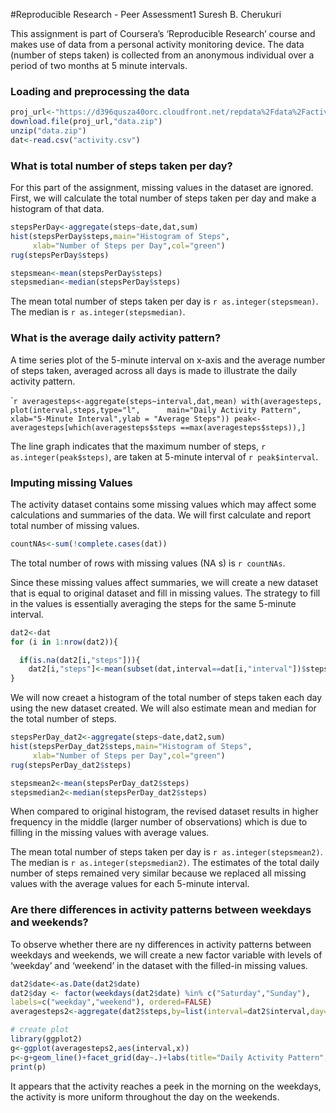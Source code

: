 #Reproducible Research - Peer Assessment1
Suresh B. Cherukuri

This assignment is part of Coursera's 'Reproducible Research' course and makes use of data from a personal activity monitoring device.  The data (number of steps taken) is collected from an anonymous individual over a period of two months at 5 minute intervals. 

### Loading and preprocessing the data
```r
proj_url<-"https://d396qusza40orc.cloudfront.net/repdata%2Fdata%2Factivity.zip"
download.file(proj_url,"data.zip")
unzip("data.zip")
dat<-read.csv("activity.csv")
```

### What is total number of steps taken per day?
For this part of the assignment, missing values in the dataset are ignored. First, we will calculate the total number of steps taken per day and make a histogram of that data.

```r
stepsPerDay<-aggregate(steps~date,dat,sum)
hist(stepsPerDay$steps,main="Histogram of Steps",
     xlab="Number of Steps per Day",col="green")
rug(stepsPerDay$steps)

stepsmean<-mean(stepsPerDay$steps)
stepsmedian<-median(stepsPerDay$steps)

````
The mean total number of steps taken per day is `r as.integer(stepsmean)`. The median is `r as.integer(stepsmedian)`.

### What is the average daily activity pattern?
A time series plot of the 5-minute interval on x-axis and the average number of steps taken, averaged across all days is made to illustrate the daily activity pattern.

````r
averagesteps<-aggregate(steps~interval,dat,mean)
with(averagesteps,
plot(interval,steps,type="l",
     main="Daily Activity Pattern",
     xlab="5-Minute Interval",ylab = "Average Steps"))
peak<-averagesteps[which(averagesteps$steps ==max(averagesteps$steps)),]
```

The line graph indicates that the maximum number of steps, `r as.integer(peak$steps)`, are taken at 5-minute interval of `r peak$interval`.

### Imputing missing Values
The activity dataset contains some missing values which may affect some calculations and summaries of the data. We will first calculate and report total number of missing values.

```r
countNAs<-sum(!complete.cases(dat))
```
The total number of rows with missing values (NA s) is `r countNAs`.

Since these missing values affect summaries, we will create a new dataset that is equal to original dataset and fill in missing values. The strategy to fill in the values is essentially averaging the steps for the same 5-minute interval.

```r
dat2<-dat
for (i in 1:nrow(dat2)){

  if(is.na(dat2[i,"steps"])){
    dat2[i,"steps"]<-mean(subset(dat,interval==dat[i,"interval"])$steps,na.rm = TRUE)}
}

```

We will now creaet a histogram of the total number of steps taken each day using the new dataset created. We will also estimate mean and median for the total number of steps.
```r
stepsPerDay_dat2<-aggregate(steps~date,dat2,sum)
hist(stepsPerDay_dat2$steps,main="Histogram of Steps",
     xlab="Number of Steps per Day",col="green")
rug(stepsPerDay_dat2$steps)

stepsmean2<-mean(stepsPerDay_dat2$steps)
stepsmedian2<-median(stepsPerDay_dat2$steps)
```
When compared to original histogram, the revised dataset results in higher frequency in the middle (larger number of observations) which is due to filling in the missing values with average values.

The mean total number of steps taken per day is `r as.integer(stepsmean2)`. The median is `r as.integer(stepsmedian2)`. The estimates of the total daily number of steps remained very similar because we replaced all missing values with the average values for each 5-minute interval.

### Are there differences in activity patterns between weekdays and weekends?

To observe whether there are ny differences in activity patterns between weekdays and weekends, we will create a new factor variable with levels of 'weekday' and 'weekend' in the dataset with the filled-in missing values.

```r
dat2$date<-as.Date(dat2$date)
dat2$day <- factor(weekdays(dat2$date) %in% c("Saturday","Sunday"),
labels=c("weekday","weekend"), ordered=FALSE)
averagesteps2<-aggregate(dat2$steps,by=list(interval=dat2$interval,day=dat2$day),mean)

# create plot
library(ggplot2)
g<-ggplot(averagesteps2,aes(interval,x))
p<-g+geom_line()+facet_grid(day~.)+labs(title="Daily Activity Pattern",x="Interval",y="Number of Steps")
print(p)


```
It appears that the activity reaches a peek in the morning on the weekdays, the activity is more uniform throughout the day on the weekends.
